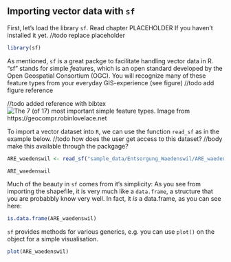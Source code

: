 ## Importing vector data with `sf`

First, let's load the library `sf`. Read chapter PLACEHOLDER If you haven't installed it yet.
//todo replace placeholder

```r
library(sf)
```

As mentioned, `sf` is a great packge to facilitate handling vector data in R. "sf" stands for *s*imple *f*eatures, which is an open standard developed by the Open Geospatial Consortium (OGC). You will recognize many of these feature types from your everyday GIS-experience (see figure) 
//todo add figure reference

//todo added reference with bibtex
![The 7 (of 17) most important simple feature types. Image from https://geocompr.robinlovelace.net](images/sf-classes.png)

To import a vector dataset into `R`, we can use the function `read_sf` as in the example below. 
//todo how does the user get access to this dataset? 
//body make this available through the packgage?
```r

ARE_waedenswil <- read_sf("sample_data/Entsorgung_Waedenswil/ARE_waedenswil.shp")

ARE_waedenswil
```

Much of the beauty in `sf` comes from it's simplicity: As you see from importing the shapefile, it is very much like a `data.frame`, a structure that you are probabbly know very well. In fact, it *is* a data.frame, as you can see here:

```r
is.data.frame(ARE_waedenswil)
```

`sf` provides methods for various generics, e.g. you can use `plot()` on the object for a simple visualisation.

```r
plot(ARE_waedenswil)
```

